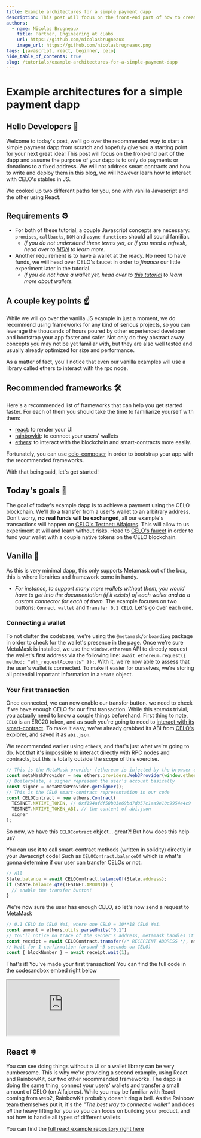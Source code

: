```yaml
---
title: Example architectures for a simple payment dapp
description: This post will focus on the front-end part of how to create a simple payment dapp
authors:
  - name: Nicolas Brugneaux
    title: Partner, Engineering at cLabs
    url: https://github.com/nicolasbrugneaux
    image_url: https://github.com/nicolasbrugneaux.png
tags: [javascript, react, beginner, celo]
hide_table_of_contents: true
slug: /tutorials/example-architectures-for-a-simple-payment-dapp
---
```


# Example architectures for a simple payment dapp

## Hello Developers 🌱

Welcome to today's post, we'll go over the recommended way to start a simple payment dapp from scratch and hopefuly give you a starting point for your next great idea! This post will focus on the front-end part of the dapp and assume the purpose of your dapp is to only do payments or donations to a fixed address. We will not address smart contracts and how to write and deploy them in this blog, we will however learn how to interact with CELO's stables in JS.

We cooked up two different paths for you, one with vanilla Javascript and the other using React.

## Requirements ⚙️

- For both of these tutorial, a couple Javascript concepts are necessary: `promises`, `callbacks`, `DOM` and `async functions` should all sound familiar.
  - _If you do not understand these terms yet, or if you need a refresh, head over to [MDN](https://developer.mozilla.org/en-US/docs/Web/JavaScript/Reference/Global_Objects/Promise) to learn more._
- Another requirement is to have a wallet at the ready. No need to have funds, we will head over CELO's faucet in order to _finance_ our little experiment later in the tutorial.
  - _If you do not have a wallet yet, head over to [this tutorial](https://docs.celo.org/blog/tutorials/3-simple-steps-to-connect-your-metamask-wallet-to-celo) to learn more about wallets._

## A couple key points ☝️

While we will go over the vanilla JS example in just a moment, we do recommend using frameworks for any kind of serious projects, so you can leverage the thousands of hours poured by other experienced developer and bootstrap your app faster and safer. Not only do they abstract away concepts you may not be yet familiar with, but they are also well tested and usually already optimized for size and performance.

As a matter of fact, you'll notice that even our vanilla examples will use a library called ethers to interact with the rpc node.

## Recommended frameworks 🛠️

Here's a recommended list of frameworks that can help you get started faster. For each of them you should take the time to familiarize yourself with them:

- [react](https://reactjs.org/): to render your UI
- [rainbowkit](https://www.rainbowkit.com/docs/introduction): to connect your users' wallets
- [ethers](https://docs.ethers.org/): to interact with the blockchain and smart-contracts more easily.

Fortunately, you can use [celo-composer](https://github.com/celo-org/celo-composer) in order to bootstrap your app with the recommended frameworks.

With that being said, let's get started!

## Today's goals 🎯

The goal of today's example dapp is to achieve a payment using the CELO blockchain. We'll do a transfer from a user's wallet to an arbitrary address. Don't worry, **no real funds will be exchanged**, all our example's transactions will happen on [CELO's Testnet: Alfajores](https://docs.celo.org/network#alfajores-the-developer-testnet). This will allow to us experiment at will and learn without risks. Head to [CELO's faucet](https://faucet.celo.org/) in order to fund your wallet with a couple native tokens on the CELO blockchain.

<!-- - Code examples: -->

## Vanilla 🍦

As this is very minimal dapp, this only supports Metamask out of the box, this is where librairies and framework come in handy.

- _For instance, to support many more wallets without them, you would have to get into the documentation (if it exists) of each wallet and do a custom connector for each of them._
  The example focuses on two buttons: `Connect wallet` and `Transfer 0.1 CELO`. Let's go over each one.

### Connecting a wallet

To not clutter the codebase, we're using the `@metamask/onboarding` package in order to check for the wallet's presence in the page. Once we're sure MetaMask is installed, we use the `window.ethereum` API to directly request the wallet's first address via the following line: `await ethereum.request({ method: "eth_requestAccounts" });`. With it, we're now able to assess that the user's wallet is connected. To make it easier for ourselves, we're storing all potential important information in a `State` object.

### Your first transaction

Once connected, ~~we can now enable our transfer button.~~ we need to check if we have enough CELO for our first transaction. While this _sounds_ trivial, you actually need to know a couple things beforehand. First thing to note, `CELO` is an ERC20 token, and as such you're going to need to [interact with its smart-contract](https://developers.celo.org/17-powerful-celo-protocol-core-contracts-you-need-to-know-d84c1fbc5a6). To make it easy, we've already grabbed its ABI from [CELO's explorer](https://explorer.celo.org/), and saved it as `abi.json`.

We recommended earlier using `ethers`, and that's just what we're going to do. Not that it's impossible to interact directly with RPC nodes and contracts, but this is totally outside the scope of this exercise.

```js
// This is the MetaMask provider (ethereum is injected by the browser extension)
const metaMaskProvider = new ethers.providers.Web3Provider(window.ethereum);
// Boilerplate, a signer represent the user's account basically
const signer = metaMaskProvider.getSigner();
// This is the CELO smart-contract representation in our code
const CELOContract = new ethers.Contract(
  TESTNET.NATIVE_TOKEN, // 0xf194afdf50b03e69bd7d057c1aa9e10c9954e4c9
  TESTNET.NATIVE_TOKEN_ABI, // the content of abi.json
  signer
);
```

So now, we have this `CELOContract` object… great?! But how does this help us?

You can use it to call smart-contract methods (written in solidity) directly in your Javascript code! Such as `CELOContract.balanceOf` which is what's gonna determine if our user can transfer CELOs or not.

```js
// All
State.balance = await CELOContract.balanceOf(State.address);
if (State.balance.gte(TESTNET.AMOUNT)) {
  // enable the transfer button!
}
```

We're now sure the user has enough CELO, so let's now send a request to MetaMask

```js
// 0.1 CELO in CELO Wei, where one CELO = 10**18 CELO Wei.
const amount = ethers.utils.parseUnits("0.1")
// You'll notice no trace of the sender's address, metamask handles it for us
const receipt = await CELOContract.transfer(/* RECEPIENT ADDRESS */, amount);
// Wait for 1 confirmation (around ~5 seconds on CELO)
const { blockNumber } = await receipt.wait(1);
```

That's it! You've made your first transaction! You can find the full code in the codesandbox embed right below

<iframe
  src="https://codesandbox.io/embed/celo-example-vanilla-tduwuz?fontsize=14&hidenavigation=1&theme=dark"
  style={{
    width: "100%",
    height: "500px",
    border: 0,
    borderRadius: "4px",
    overflow: "hidden",
  }}
  title="celo-example-vanilla"
  allow="accelerometer; ambient-light-sensor; camera; encrypted-media; geolocation; gyroscope; hid; microphone; midi; payment; usb; vr; xr-spatial-tracking"
  sandbox="allow-forms allow-modals allow-popups allow-presentation allow-same-origin allow-scripts"
></iframe>

## React ⚛

You can see doing things without a UI or a wallet library can be very cumbersome. This is why we're providing a second example, using React and RainbowKit, our two other recommended frameworks. The dapp is doing the same thing, connect your users' wallets and transfer a small amount of CELO (on Alfajores). While you may be familiar with React coming from web2, RainbowKit probably doesn't ring a bell. As the Rainbow team themselves put it, it's the _"The best way to connect a wallet"_ and does _all_ the heavy lifting for you so you can focus on building your product, and not how to handle all types of different wallets.

You can find the [full react example repository right here](https://github.com/aaronmgdr/simple-spender.)
